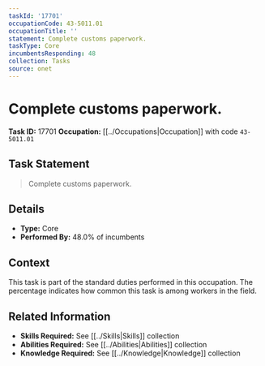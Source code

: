 ```yaml
---
taskId: '17701'
occupationCode: 43-5011.01
occupationTitle: ''
statement: Complete customs paperwork.
taskType: Core
incumbentsResponding: 48
collection: Tasks
source: onet
---
```

# Complete customs paperwork.

**Task ID:** 17701
**Occupation:** [[../Occupations|Occupation]] with code `43-5011.01`

## Task Statement

> Complete customs paperwork.

## Details

- **Type:** Core
- **Performed By:** 48.0% of incumbents

## Context

This task is part of the standard duties performed in this occupation. The percentage indicates how common this task is among workers in the field.

## Related Information

- **Skills Required:** See [[../Skills|Skills]] collection
- **Abilities Required:** See [[../Abilities|Abilities]] collection
- **Knowledge Required:** See [[../Knowledge|Knowledge]] collection
